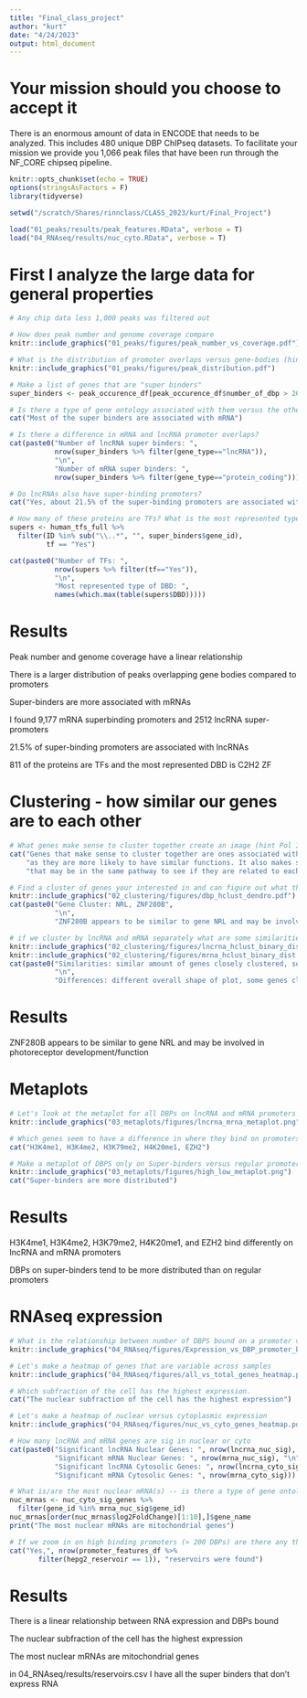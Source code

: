```yaml
---
title: "Final_class_project"
author: "kurt"
date: "4/24/2023"
output: html_document
---
```

# Your mission should you choose to accept it 
There is an enormous amount of data in ENCODE that 
needs to be analyzed. This includes 480 unique DBP
ChIPseq datasets. To facilitate your mission we provide you
1,066 peak files that have been run through the NF_CORE chipseq
pipeline. 

```r
knitr::opts_chunk$set(echo = TRUE)
options(stringsAsFactors = F)
library(tidyverse)

setwd("/scratch/Shares/rinnclass/CLASS_2023/kurt/Final_Project")

```

```r
load("01_peaks/results/peak_features.RData", verbose = T)
load("04_RNAseq/results/nuc_cyto.RData", verbose = T)
```

# First I analyze the large data for general properties 
```r
# Any chip data less 1,000 peaks was filtered out

# How does peak number and genome coverage compare
knitr::include_graphics("01_peaks/figures/peak_number_vs_coverage.pdf")

# What is the distribution of promoter overlaps versus gene-bodies (hint hist)
knitr::include_graphics("01_peaks/figures/peak_distribution.pdf")

# Make a list of genes that are "super binders" 
super_binders <- peak_occurence_df[peak_occurence_df$number_of_dbp > 200,]

# Is there a type of gene ontology associated with them versus the others?
cat("Most of the super binders are associated with mRNA")

# Is there a difference in mRNA and lncRNA promoter overlaps?
cat(paste0("Number of lncRNA super binders: ", 
           nrow(super_binders %>% filter(gene_type=="lncRNA")), 
           "\n",
           "Number of mRNA super binders: ", 
           nrow(super_binders %>% filter(gene_type=="protein_coding"))))

# Do lncRNAs also have super-binding promoters?
cat("Yes, about 21.5% of the super-binding promoters are associated with lncRNAs")

# How many of these proteins are TFs? What is the most represented type of DBD?
supers <- human_tfs_full %>%
  filter(ID %in% sub("\\..*", "", super_binders$gene_id),
         tf == "Yes")

cat(paste0("Number of TFs: ", 
           nrow(supers %>% filter(tf=="Yes")), 
           "\n",
           "Most represented type of DBD: ", 
           names(which.max(table(supers$DBD)))))
```
# Results
Peak number and genome coverage have a linear relationship

There is a larger distribution of peaks overlapping gene bodies compared to promoters

Super-binders are more associated with mRNAs

I found 9,177 mRNA superbinding promoters and 2512 lncRNA super-promoters

21.5% of super-binding promoters are associated with lncRNAs

811 of the proteins are TFs and the most represented DBD is C2H2 ZF

# Clustering - how similar our genes are to each other
```r

# What genes make sense to cluster together create an image (hint Pol II makes RNA)
cat("Genes that make sense to cluster together are ones associated with either lncRNA or mRNA", 
    "as they are more likely to have similar functions. It also makes sense to cluster genes", 
    "that may be in the same pathway to see if they are related to each other.")

# Find a cluster of genes your interested in and can figure out what those genes do -- are there unknown genes in there too? If so maybe one could hypothesize they have a similar function to the known genes (Hint ZNFs)
knitr::include_graphics("02_clustering/figures/dbp_hclust_dendro.pdf")
cat(paste0("Gene Cluster: NRL, ZNF280B",
           "\n",
           "ZNF280B appears to be similar to gene NRL and may be involved in photorecptor development/function"))

# if we cluster by lncRNA and mRNA separately what are some similarities and differences?
knitr::include_graphics("02_clustering/figures/lncrna_hclust_binary_dist.pdf")
knitr::include_graphics("02_clustering/figures/mrna_hclust_binary_dist.pdf")
cat(paste0("Similarities: similar amount of genes closely clustered, some genes tightly clustered in both (FOXA1/2)",
           "\n",
           "Differences: different overall shape of plot, some genes clustered differently (YEATS2)"))
```
# Results
ZNF280B appears to be similar to gene NRL and may be involved in photoreceptor development/function

# Metaplots
```r

# Let's look at the metaplot for all DBPs on lncRNA and mRNA promoters seperately (hint facet wrap).
knitr::include_graphics("03_metaplots/figures/lncrna_mrna_metaplot.png")

# Which genes seem to have a difference in where they bind on promoters between lncRNA and mRNA promoters
cat("H3K4me1, H3K4me2, H3K79me2, H4K20me1, EZH2")

# Make a metaplot of DBPS only on Super-binders versus regular promoters
knitr::include_graphics("03_metaplots/figures/high_low_metaplot.png")
cat("Super-binders are more distributed")
```
# Results
H3K4me1, H3K4me2, H3K79me2, H4K20me1, and EZH2 bind differently on lncRNA and mRNA promoters

DBPs on super-binders tend to be more distributed than on regular promoters

# RNAseq expression
```r
# What is the relationship between number of DBPS bound on a promoter versus RNA output (hint TPM)
knitr::include_graphics("04_RNAseq/figures/Expression_vs_DBP_promoter_binding.pdf")

# Let's make a heatmap of genes that are variable across samples 
knitr::include_graphics("04_RNAseq/figures/all_vs_total_genes_heatmap.pdf")

# Which subfraction of the cell has the highest expression.
cat("The nuclear subfraction of the cell has the highest expression")

# Let's make a heatmap of nuclear versus cytoplasmic expression
knitr::include_graphics("04_RNAseq/figures/nuc_vs_cyto_genes_heatmap.pdf")

# How many lncRNA and mRNA genes are sig in nuclear or cyto
cat(paste0("Significant lncRNA Nuclear Genes: ", nrow(lncrna_nuc_sig), "\n",
           "Significant mRNA Nuclear Genes: ", nrow(mrna_nuc_sig), "\n",
           "Significant lncRNA Cytosolic Genes: ", nrow(lncrna_cyto_sig), "\n",
           "Significant mRNA Cytosolic Genes: ", nrow(mrna_cyto_sig)))

# What is/are the most nuclear mRNA(s) -- is there a type of gene ontology associated with them?
nuc_mrnas <- nuc_cyto_sig_genes %>%
  filter(gene_id %in% mrna_nuc_sig$gene_id)
nuc_mrnas[order(nuc_mrnas$log2FoldChange)[1:10],]$gene_name
print("The most nuclear mRNAs are mitochondrial genes")

# If we zoom in on high binding promoters (> 200 DBPs) are there any that don't have any expression?
cat("Yes,", nrow(promoter_features_df %>% 
       filter(hepg2_reservoir == 1)), "reservoirs were found")
```
# Results
There is a linear relationship between RNA expression and DBPs bound

The nuclear subfraction of the cell has the highest expression

The most nuclear mRNAs are mitochondrial genes

in 04_RNAseq/results/reservoirs.csv I have all the super binders that don't express RNA


